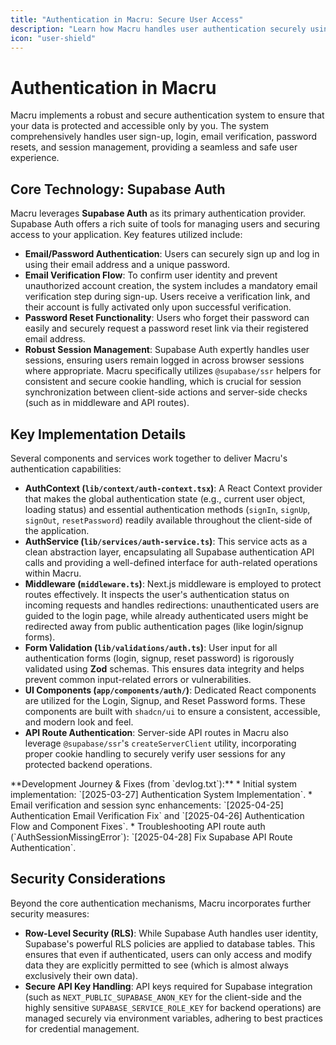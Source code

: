 ```yaml
---
title: "Authentication in Macru: Secure User Access"
description: "Learn how Macru handles user authentication securely using Supabase Auth, including email/password, verification, and session management."
icon: "user-shield"
---
```


# Authentication in Macru

Macru implements a robust and secure authentication system to ensure that your data is protected and accessible only by you. The system comprehensively handles user sign-up, login, email verification, password resets, and session management, providing a seamless and safe user experience.

## Core Technology: Supabase Auth

Macru leverages **Supabase Auth** as its primary authentication provider. Supabase Auth offers a rich suite of tools for managing users and securing access to your application. Key features utilized include:

*   **Email/Password Authentication**: Users can securely sign up and log in using their email address and a unique password.
*   **Email Verification Flow**: To confirm user identity and prevent unauthorized account creation, the system includes a mandatory email verification step during sign-up. Users receive a verification link, and their account is fully activated only upon successful verification.
*   **Password Reset Functionality**: Users who forget their password can easily and securely request a password reset link via their registered email address.
*   **Robust Session Management**: Supabase Auth expertly handles user sessions, ensuring users remain logged in across browser sessions where appropriate. Macru specifically utilizes ``@supabase/ssr`` helpers for consistent and secure cookie handling, which is crucial for session synchronization between client-side actions and server-side checks (such as in middleware and API routes).

## Key Implementation Details

Several components and services work together to deliver Macru's authentication capabilities:

*   **AuthContext (``lib/context/auth-context.tsx``)**: A React Context provider that makes the global authentication state (e.g., current user object, loading status) and essential authentication methods (``signIn``, ``signUp``, ``signOut``, ``resetPassword``) readily available throughout the client-side of the application.
*   **AuthService (``lib/services/auth-service.ts``)**: This service acts as a clean abstraction layer, encapsulating all Supabase authentication API calls and providing a well-defined interface for auth-related operations within Macru.
*   **Middleware (``middleware.ts``)**: Next.js middleware is employed to protect routes effectively. It inspects the user's authentication status on incoming requests and handles redirections: unauthenticated users are guided to the login page, while already authenticated users might be redirected away from public authentication pages (like login/signup forms).
*   **Form Validation (``lib/validations/auth.ts``)**: User input for all authentication forms (login, signup, reset password) is rigorously validated using **Zod** schemas. This ensures data integrity and helps prevent common input-related errors or vulnerabilities.
*   **UI Components (``app/components/auth/``)**: Dedicated React components are utilized for the Login, Signup, and Reset Password forms. These components are built with `shadcn/ui` to ensure a consistent, accessible, and modern look and feel.
*   **API Route Authentication**: Server-side API routes in Macru also leverage ``@supabase/ssr``'s ``createServerClient`` utility, incorporating proper cookie handling to securely verify user sessions for any protected backend operations.

<Note>
  **Development Journey & Fixes (from `devlog.txt`):**
  *   Initial system implementation: `[2025-03-27] Authentication System Implementation`.
  *   Email verification and session sync enhancements: `[2025-04-25] Authentication Email Verification Fix` and `[2025-04-26] Authentication Flow and Component Fixes`.
  *   Troubleshooting API route auth (`AuthSessionMissingError`): `[2025-04-28] Fix Supabase API Route Authentication`.
</Note>

## Security Considerations

Beyond the core authentication mechanisms, Macru incorporates further security measures:

*   **Row-Level Security (RLS)**: While Supabase Auth handles user identity, Supabase's powerful RLS policies are applied to database tables. This ensures that even if authenticated, users can only access and modify data they are explicitly permitted to see (which is almost always exclusively their own data).
*   **Secure API Key Handling**: API keys required for Supabase integration (such as ``NEXT_PUBLIC_SUPABASE_ANON_KEY`` for the client-side and the highly sensitive ``SUPABASE_SERVICE_ROLE_KEY`` for backend operations) are managed securely via environment variables, adhering to best practices for credential management. 